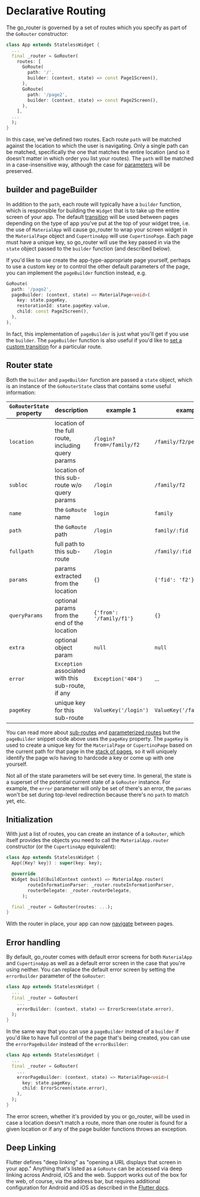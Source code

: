 # Declarative Routing

The go_router is governed by a set of routes which you specify as part of the
`GoRouter` constructor:

```dart
class App extends StatelessWidget {
  ...
  final _router = GoRouter(
    routes: [
      GoRoute(
        path: '/',
        builder: (context, state) => const Page1Screen(),
      ),
      GoRoute(
        path: '/page2',
        builder: (context, state) => const Page2Screen(),
      ),
    ],
  ...
  );
}
```

In this case, we've defined two routes. Each route `path` will be matched
against the location to which the user is navigating. Only a single path can be
matched, specifically the one that matches the entire location (and so it
doesn't matter in which order you list your routes). The `path` will be matched
in a case-insensitive way, although the case for [parameters](/parameters) will
be preserved.

## builder and pageBuilder

In addition to the `path`, each route will typically have a `builder` function,
which is responsible for building the `Widget` that is to take up the entire
screen of your app. The default [transition](/transitions) will be used between
pages depending on the type of app you've put at the top of your widget tree,
i.e. the use of `MaterialApp` will cause go_router to wrap your screen widget in
the `MaterialPage` object and `CupertinoApp` will use `CupertinoPage`. Each page
must have a unique key, so go_router will use the key passed in via the `state`
object passed to the `builder` function (and described below).

If you'd like to use create the app-type-appropriate page yourself, perhaps to
use a custom key or to control the other default parameters of the page, you can
implement the `pageBuilder` function instead, e.g.

```dart
GoRoute(
  path: '/page2',
  pageBuilder: (context, state) => MaterialPage<void>(
    key: state.pageKey,
    restorationId: state.pageKey.value,
    child: const Page2Screen(),
  ),
),
```

In fact, this implementation of `pageBuilder` is just what you'll get if you use
the `builder`. The `pageBuilder` function is also useful if you'd like to [set a
custom transition](/transition) for a particular route.

## Router state

Both the `builder` and `pageBuilder` function are passed a `state` object,
which is an instance of the `GoRouterState` class that contains some useful
information:

| `GoRouterState` property | description                                        | example 1                | example 2                  |
| ------------------------ | -------------------------------------------------- | ------------------------ | -------------------------- |
| `location`               | location of the full route, including query params | `/login?from=/family/f2` | `/family/f2/person/p1`     |
| `subloc`                 | location of this sub-route w/o query params        | `/login`                 | `/family/f2`               |
| `name`                   | the `GoRoute` name                                 | `login`                  | `family`                   |
| `path`                   | the `GoRoute` path                                 | `/login`                 | `family/:fid`              |
| `fullpath`               | full path to this sub-route                        | `/login`                 | `/family/:fid`             |
| `params`                 | params extracted from the location                 | `{}`                     | `{'fid': 'f2'}`            |
| `queryParams`            | optional params from the end of the location       | `{'from': '/family/f1'}` | `{}`                       |
| `extra`                  | optional object param                              | `null`                   | `null`                     |
| `error`                  | `Exception` associated with this sub-route, if any | `Exception('404')`       | ...                        |
| `pageKey`                | unique key for this sub-route                      | `ValueKey('/login')`     | `ValueKey('/family/:fid')` |

You can read more about [sub-routes](/sub-routes) and
[parameterized routes](/parameters) but the `pageBuilder` snippet code above
uses the `pageKey` property. The `pageKey` is used to create a unique key for
the `MaterialPage` or `CupertinoPage` based on the current path for that page in
the [stack of pages](/sub-routes), so it will uniquely identify the page w/o
having to hardcode a key or come up with one yourself.

Not all of the state parameters will be set every time. In general, the state is
a superset of the potential current state of a `GoRouter` instance. For example,
the `error` parameter will only be set of there's an error, the `params` won't
be set during top-level redirection because there's no `path` to match yet, etc.

## Initialization

With just a list of routes, you can create an instance of a `GoRouter`, which
itself provides the objects you need to call the `MaterialApp.router`
constructor (or the `CupertinoApp` equivalent):

```dart
class App extends StatelessWidget {
  App({Key? key}) : super(key: key);

  @override
  Widget build(BuildContext context) => MaterialApp.router(
        routeInformationParser: _router.routeInformationParser,
        routerDelegate: _router.routerDelegate,
      );

  final _router = GoRouter(routes: ...);
}
```

With the router in place, your app can now [navigate](/navigation) between
pages.

## Error handling

By default, go_router comes with default error screens for both `MaterialApp`
and `CupertinoApp` as well as a default error screen in the case that you're
using neither. You can replace the default error screen by setting the
`errorBuilder` parameter of the `GoRouter`:

```dart
class App extends StatelessWidget {
  ...
  final _router = GoRouter(
    ...
    errorBuilder: (context, state) => ErrorScreen(state.error),
  );
}
```

In the same way that you can use a `pageBuilder` instead of a `builder` if you'd
like to have full control of the page that's being created, you can use the 
`errorPageBuilder` instead of the `errorBuilder`:

```dart
class App extends StatelessWidget {
  ...
  final _router = GoRouter(
    ...
    errorPageBuilder: (context, state) => MaterialPage<void>(
      key: state.pageKey,
      child: ErrorScreen(state.error),
    ),
  );
}
```

The error screen, whether it's provided by you or go_router, will be used in
case a location doesn't match a route, more than one router is found for a given
location or if any of the page builder functions throws an exception.

## Deep Linking

Flutter defines "deep linking" as "opening a URL displays that screen in your
app." Anything that's listed as a `GoRoute` can be accessed via deep linking
across Android, iOS and the web. Support works out of the box for the web, of
course, via the address bar, but requires additional configuration for Android
and iOS as described in the [Flutter
docs](https://flutter.dev/docs/development/ui/navigation/deep-linking).
